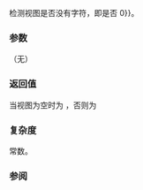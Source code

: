 {{cpp/experimental/basic_string_view/title | empty }}
{{cpp/experimental/basic_string_view/navbar}}
{{dcl begin}}
{{dcl | since=libfund_ts |
constexpr bool empty() const noexcept;
}}
{{dcl end}}

检测视图是否没有字符，即是否 {{tt|size() {{==}} 0}}。

===参数===
（无）

===返回值===
当视图为空时为 {{c|true}}，否则为 {{c|false}}

===复杂度===
常数。

===参阅===

{{dsc begin}}
{{dsc inc | cpp/experimental/basic_string_view/dsc size }}
{{dsc inc | cpp/experimental/basic_string_view/dsc max_size }}
{{dsc end}}